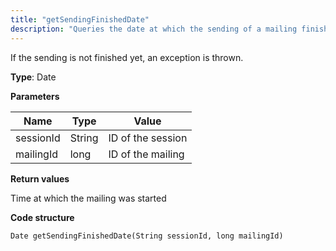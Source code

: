 ```yaml
---
title: "getSendingFinishedDate"
description: "Queries the date at which the sending of a mailing finished in Optimizely Campaign."
---
```


If the sending is not finished yet, an exception is thrown.

**Type**: Date

**Parameters**

| Name      | Type   | Value             |
| --------- | ------ | ----------------- |
| sessionId | String | ID of the session |
| mailingId | long   | ID of the mailing |

**Return values**

Time at which the mailing was started

**Code structure**

`Date getSendingFinishedDate(String sessionId, long mailingId)
`